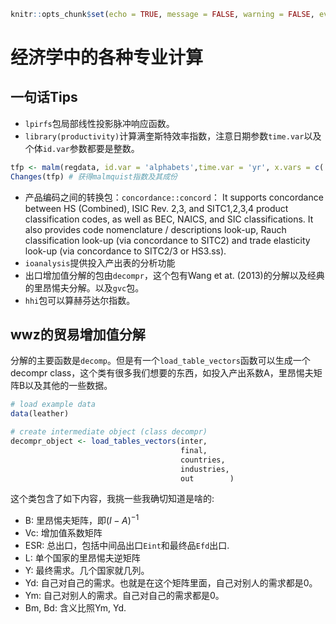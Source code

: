 ```r
knitr::opts_chunk$set(echo = TRUE, message = FALSE, warning = FALSE, eval = FALSE)
```
# 经济学中的各种专业计算 {#Eco}
## 一句话Tips
- `lpirfs`包局部线性投影脉冲响应函数。
- `library(productivity)`计算满奎斯特效率指数，注意日期参数`time.var`以及个体`id.var`参数都要是整数。
```r
tfp <- malm(regdata, id.var = 'alphabets',time.var = 'yr', x.vars = c('wage','K'), y.vars = 'gdp')
Changes(tfp) # 获得malmquist指数及其成份
```

- 产品编码之间的转换包：`concordance::concord`：
It supports concordance between HS (Combined), ISIC Rev. 2,3, and SITC1,2,3,4 product classification codes, as well as BEC, NAICS, and SIC classifications. It also provides code nomenclature / descriptions look-up, Rauch classification look-up (via concordance to SITC2) and trade elasticity look-up (via concordance to SITC2/3 or HS3.ss).
- `ioanalysis`提供投入产出表的分析功能
- 出口增加值分解的包由`decompr`，这个包有Wang et at. (2013)的分解以及经典的里昂惕夫分解。以及`gvc`包。
- `hhi`包可以算赫芬达尔指数。

## wwz的贸易增加值分解
分解的主要函数是`decomp`。但是有一个`load_table_vectors`函数可以生成一个decompr class，这个类有很多我们想要的东西，如投入产出系数A，里昂惕夫矩阵B以及其他的一些数据。
```r
# load example data
data(leather)

# create intermediate object (class decompr)
decompr_object <- load_tables_vectors(inter,
                                      final,
                                      countries,
                                      industries,
                                      out        )
```
这个类包含了如下内容，我挑一些我确切知道是啥的:

- B: 里昂惕夫矩阵，即$(I-A)^{-1}$
- Vc: 增加值系数矩阵
- ESR: 总出口，包括中间品出口`Eint`和最终品`Efd`出口.
- L: 单个国家的里昂惕夫逆矩阵
- Y: 最终需求。几个国家就几列。
- Yd: 自己对自己的需求。也就是在这个矩阵里面，自己对别人的需求都是0。
- Ym: 自己对别人的需求。自己对自己的需求都是0。
- Bm, Bd: 含义比照Ym, Yd.
